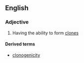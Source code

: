 ==English==

===Adjective===
{{en-adj}}

# Having the ability to form [[clone]]s

====Derived terms====
*[[clonogenicity]]